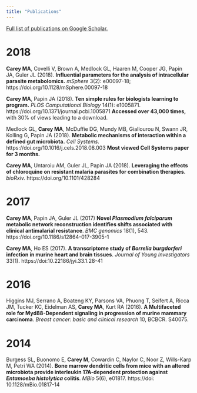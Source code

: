 ```yaml
---
title: "Publications"
---
```


[Full list of publications on Google Scholar.](https://scholar.google.com/citations?user=QDldimoAAAAJ&hl=en&authuser=1)

# 2018

**Carey MA**, Covelli V, Brown A, Medlock GL, Haaren M, Cooper JG, Papin JA, Guler JL (2018). **Influential parameters for the analysis of intracellular parasite metabolomics.** *mSphere* 3(2): e00097-18; https://doi.org/10.1128/mSphere.00097-18

**Carey MA**, Papin JA (2018). **Ten simple rules for biologists learning to program.** *PLOS Computational Biology* 14(1): e1005871. https://doi.org/10.1371/journal.pcbi.1005871  **Accessed over 43,000 times,** with 30% of views leading to a download.

Medlock GL, **Carey MA**, McDuffie DG, Mundy MB, Giallourou N, Swann JR, Kolling G, Papin JA (2018). **Metabolic mechanisms of interaction within a defined gut microbiota.** *Cell Systems.*
https://doi.org/10.1016/j.cels.2018.08.003 **Most viewed Cell Systems paper for 3 months.**

**Carey MA**, Untaroiu AM, Guler JL, Papin JA (2018). **Leveraging the effects of chloroquine on resistant malaria parasites for combination therapies.** *bioRxiv.* https://doi.org/10.1101/428284

# 2017

**Carey MA**, Papin JA, Guler JL (2017) **Novel *Plasmodium falciparum* metabolic network reconstruction identifies shifts associated with clinical antimalarial resistance**. *BMC genomics* 18(1), 543. https://doi.org/10.1186/s12864-017-3905-1

**Carey MA**, Ho ES (2017). **A transcriptome study of *Borrelia burgdorferi* infection in murine heart and brain tissues**. *Journal of Young Investigators* 33(1). https://doi:10.22186/jyi.33.1.28-41

# 2016

Higgins MJ, Serrano A, Boateng KY, Parsons VA, Phuong T, Seifert A, Ricca JM, Tucker KC, Eidelman AS, **Carey MA**, Kurt RA (2016). **A Multifaceted role for Myd88-Dependent signaling in progression of murine mammary carcinoma**. *Breast cancer: basic and clinical research* 10, BCBCR. S40075. 

# 2014
Burgess SL, Buonomo E, **Carey M**, Cowardin C, Naylor C, Noor Z, Wills-Karp M, Petri WA (2014). **Bone marrow dendritic cells from mice with an altered microbiota provide interleukin 17A-dependent protection against *Entamoeba histolytica* colitis**. *MBio* 5(6), e01817. https://doi: 10.1128/mBio.01817-14
	
